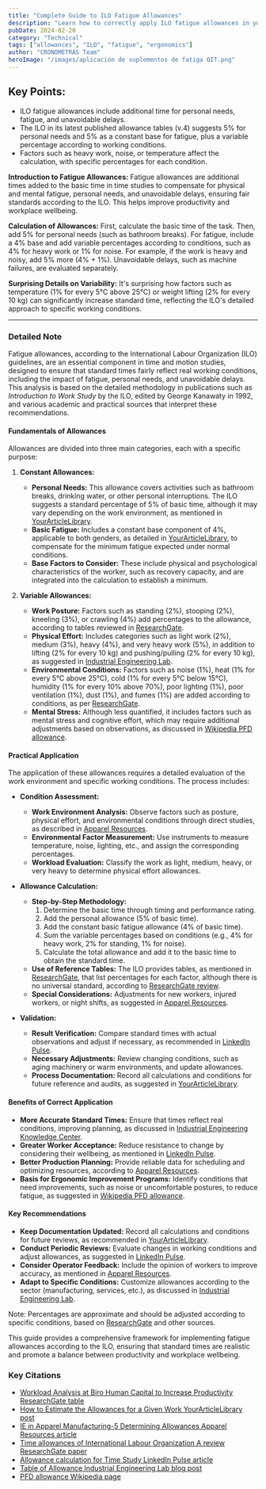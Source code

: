 ```yaml
---
title: "Complete Guide to ILO Fatigue Allowances"
description: "Learn how to correctly apply ILO fatigue allowances in your time studies"
pubDate: 2024-02-20
category: "Technical"
tags: ["allowances", "ILO", "fatigue", "ergonomics"]
author: "CRONOMETRAS Team"
heroImage: "/images/aplicación de suplementos de fatiga OIT.png"
---
```


## Key Points:

- ILO fatigue allowances include additional time for personal needs, fatigue, and unavoidable delays.
- The ILO in its latest published allowance tables (v.4) suggests 5% for personal needs and 5% as a constant base for fatigue, plus a variable percentage according to working conditions.
- Factors such as heavy work, noise, or temperature affect the calculation, with specific percentages for each condition.

**Introduction to Fatigue Allowances:**
Fatigue allowances are additional times added to the basic time in time studies to compensate for physical and mental fatigue, personal needs, and unavoidable delays, ensuring fair standards according to the ILO. 
This helps improve productivity and workplace wellbeing.

**Calculation of Allowances:**
First, calculate the basic time of the task. Then, add 5% for personal needs (such as bathroom breaks). For fatigue, include a 4% base and add variable percentages according to conditions, such as 4% for heavy work or 1% for noise. For example, if the work is heavy and noisy, add 5% more (4% + 1%). Unavoidable delays, such as machine failures, are evaluated separately.

**Surprising Details on Variability:**
It's surprising how factors such as temperature (1% for every 5°C above 25°C) or weight lifting (2% for every 10 kg) can significantly increase standard time, reflecting the ILO's detailed approach to specific working conditions.

---

### Detailed Note

Fatigue allowances, according to the International Labour Organization (ILO) guidelines, are an essential component in time and motion studies, designed to ensure that standard times fairly reflect real working conditions, including the impact of fatigue, personal needs, and unavoidable delays. This analysis is based on the detailed methodology in publications such as *Introduction to Work Study* by the ILO, edited by George Kanawaty in 1992, and various academic and practical sources that interpret these recommendations.

#### Fundamentals of Allowances

Allowances are divided into three main categories, each with a specific purpose:

1. **Constant Allowances:**
   - **Personal Needs:** This allowance covers activities such as bathroom breaks, drinking water, or other personal interruptions. The ILO suggests a standard percentage of 5% of basic time, although it may vary depending on the work environment, as mentioned in [YourArticleLibrary](https://www.yourarticlelibrary.com/ergonomics/work-measurement/how-to-estimate-the-allowances-for-a-given-work/34508).
   - **Basic Fatigue:** Includes a constant base component of 4%, applicable to both genders, as detailed in [YourArticleLibrary](https://www.yourarticlelibrary.com/ergonomics/work-measurement/how-to-estimate-the-allowances-for-a-given-work/34508), to compensate for the minimum fatigue expected under normal conditions.
   - **Base Factors to Consider:** These include physical and psychological characteristics of the worker, such as recovery capacity, and are integrated into the calculation to establish a minimum.

2. **Variable Allowances:**
   - **Work Posture:** Factors such as standing (2%), stooping (2%), kneeling (3%), or crawling (4%) add percentages to the allowance, according to tables reviewed in [ResearchGate](https://www.researchgate.net/figure/ILOS-INDEX-OF-ALLOWANCES-A-Constant-allowances-5_tbl1_338766339).
   - **Physical Effort:** Includes categories such as light work (2%), medium (3%), heavy (4%), and very heavy work (5%), in addition to lifting (2% for every 10 kg) and pushing/pulling (2% for every 10 kg), as suggested in [Industrial Engineering Lab](http://industrialengineeringlabutm.blogspot.com/2011/02/table-of-allowance.html).
   - **Environmental Conditions:** Factors such as noise (1%), heat (1% for every 5°C above 25°C), cold (1% for every 5°C below 15°C), humidity (1% for every 10% above 70%), poor lighting (1%), poor ventilation (1%), dust (1%), and fumes (1%) are added according to conditions, as per [ResearchGate](https://www.researchgate.net/figure/ILOS-INDEX-OF-ALLOWANCES-A-Constant-allowances-5_tbl1_338766339).
   - **Mental Stress:** Although less quantified, it includes factors such as mental stress and cognitive effort, which may require additional adjustments based on observations, as discussed in [Wikipedia PFD allowance](https://en.wikipedia.org/wiki/PFD_allowance).

#### Practical Application

The application of these allowances requires a detailed evaluation of the work environment and specific working conditions. The process includes:

- **Condition Assessment:**
  - **Work Environment Analysis:** Observe factors such as posture, physical effort, and environmental conditions through direct studies, as described in [Apparel Resources](https://apparelresources.com/business-news/manufacturing/ie-apparel-manufacturing-v-determining-allowances/).
  - **Environmental Factor Measurement:** Use instruments to measure temperature, noise, lighting, etc., and assign the corresponding percentages.
  - **Workload Evaluation:** Classify the work as light, medium, heavy, or very heavy to determine physical effort allowances.

- **Allowance Calculation:**
  - **Step-by-Step Methodology:** 
    1. Determine the basic time through timing and performance rating.
    2. Add the personal allowance (5% of basic time).
    3. Add the constant basic fatigue allowance (4% of basic time).
    4. Sum the variable percentages based on conditions (e.g., 4% for heavy work, 2% for standing, 1% for noise).
    5. Calculate the total allowance and add it to the basic time to obtain the standard time.
  - **Use of Reference Tables:** The ILO provides tables, as mentioned in [ResearchGate](https://www.researchgate.net/figure/ILOS-INDEX-OF-ALLOWANCES-A-Constant-allowances-5_tbl1_338766339), that list percentages for each factor, although there is no universal standard, according to [ResearchGate review](https://www.researchgate.net/publication/298115062_Time_allowances_of_International_Labour_Organization_A_review).
  - **Special Considerations:** Adjustments for new workers, injured workers, or night shifts, as suggested in [Apparel Resources](https://apparelresources.com/business-news/manufacturing/ie-apparel-manufacturing-v-determining-allowances/).

- **Validation:**
  - **Result Verification:** Compare standard times with actual observations and adjust if necessary, as recommended in [LinkedIn Pulse](https://www.linkedin.com/pulse/allowance-calculation-time-study-abdullah-al-rana-farhad).
  - **Necessary Adjustments:** Review changing conditions, such as aging machinery or warm environments, and update allowances.
  - **Process Documentation:** Record all calculations and conditions for future reference and audits, as suggested in [YourArticleLibrary](https://www.yourarticlelibrary.com/ergonomics/work-measurement/how-to-estimate-the-allowances-for-a-given-work/34508).

#### Benefits of Correct Application

- **More Accurate Standard Times:** Ensure that times reflect real conditions, improving planning, as discussed in [Industrial Engineering Knowledge Center](http://nraoiekc.blogspot.com/2019/08/work-measurement-ilo-work-study-book.html).
- **Greater Worker Acceptance:** Reduce resistance to change by considering their wellbeing, as mentioned in [LinkedIn Pulse](https://www.linkedin.com/pulse/allowance-calculation-time-study-abdullah-al-rana-farhad).
- **Better Production Planning:** Provide reliable data for scheduling and optimizing resources, according to [Apparel Resources](https://apparelresources.com/business-news/manufacturing/ie-apparel-manufacturing-v-determining-allowances/).
- **Basis for Ergonomic Improvement Programs:** Identify conditions that need improvements, such as noise or uncomfortable postures, to reduce fatigue, as suggested in [Wikipedia PFD allowance](https://en.wikipedia.org/wiki/PFD_allowance).

#### Key Recommendations

- **Keep Documentation Updated:** Record all calculations and conditions for future reviews, as recommended in [YourArticleLibrary](https://www.yourarticlelibrary.com/ergonomics/work-measurement/how-to-estimate-the-allowances-for-a-given-work/34508).
- **Conduct Periodic Reviews:** Evaluate changes in working conditions and adjust allowances, as suggested in [LinkedIn Pulse](https://www.linkedin.com/pulse/allowance-calculation-time-study-abdullah-al-rana-farhad).
- **Consider Operator Feedback:** Include the opinion of workers to improve accuracy, as mentioned in [Apparel Resources](https://apparelresources.com/business-news/manufacturing/ie-apparel-manufacturing-v-determining-allowances/).
- **Adapt to Specific Conditions:** Customize allowances according to the sector (manufacturing, services, etc.), as discussed in [Industrial Engineering Lab](http://industrialengineeringlabutm.blogspot.com/2011/02/table-of-allowance.html).

Note: Percentages are approximate and should be adjusted according to specific conditions, based on [ResearchGate](https://www.researchgate.net/figure/ILOS-INDEX-OF-ALLOWANCES-A-Constant-allowances-5_tbl1_338766339) and other sources.

This guide provides a comprehensive framework for implementing fatigue allowances according to the ILO, ensuring that standard times are realistic and promote a balance between productivity and workplace wellbeing.

### Key Citations
- [Workload Analysis at Biro Human Capital to Increase Productivity ResearchGate table](https://www.researchgate.net/figure/ILOS-INDEX-OF-ALLOWANCES-A-Constant-allowances-5_tbl1_338766339)
- [How to Estimate the Allowances for a Given Work YourArticleLibrary post](https://www.yourarticlelibrary.com/ergonomics/work-measurement/how-to-estimate-the-allowances-for-a-given-work/34508)
- [IE in Apparel Manufacturing-5 Determining Allowances Apparel Resources article](https://apparelresources.com/business-news/manufacturing/ie-apparel-manufacturing-v-determining-allowances/)
- [Time allowances of International Labour Organization A review ResearchGate paper](https://www.researchgate.net/publication/298115062_Time_allowances_of_International_Labour_Organization_A_review)
- [Allowance calculation for Time Study LinkedIn Pulse article](https://www.linkedin.com/pulse/allowance-calculation-time-study-abdullah-al-rana-farhad)
- [Table of Allowance Industrial Engineering Lab blog post](http://industrialengineeringlabutm.blogspot.com/2011/02/table-of-allowance.html)
- [PFD allowance Wikipedia page](https://en.wikipedia.org/wiki/PFD_allowance) 